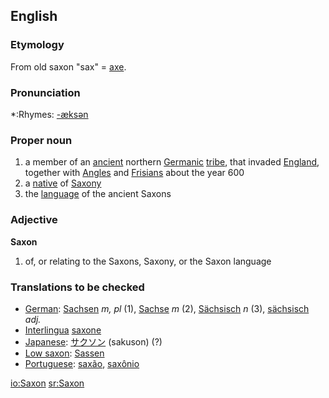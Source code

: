{{wikipedia}}
==English==

=== Etymology ===
From old saxon "sax" = [[axe]].

===Pronunciation===
*:Rhymes: [[Rhymes:English:-æksən|-æksən]]

===Proper noun===
{{en-proper-noun}}
# a member of an [[ancient]] northern [[Germanic]] [[tribe]], that invaded [[England]], together with [[Angle]]s and [[Frisian]]s about the year 600
# a [[native]] of [[Saxony]]
# the [[language]] of the ancient Saxons

===Adjective===
'''Saxon'''
# of, or relating to the Saxons, Saxony, or the Saxon language

===Translations to be checked===
*[[German]]: [[Sachsen]] ''m, pl'' (1), [[Sachse]] ''m'' (2), [[Sächsisch]] ''n'' (3), [[sächsisch]] ''adj.''
*[[Interlingua]] [[saxone]]
*[[Japanese]]: [[サクソン]] (sakuson) (?)
*[[Low saxon]]: [[Sassen]]
*[[Portuguese]]: [[saxão]], [[saxônio]]

[[io:Saxon]]
[[sr:Saxon]]